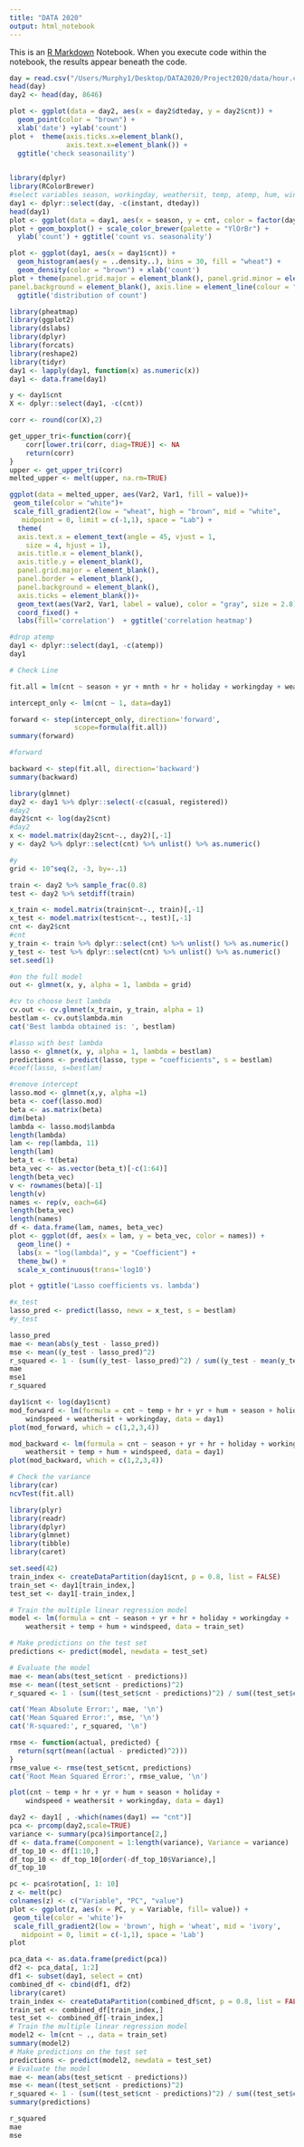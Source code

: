 ```yaml
---
title: "DATA 2020"
output: html_notebook
---
```


This is an [R Markdown](http://rmarkdown.rstudio.com) Notebook. When you execute code within the notebook, the results appear beneath the code. 


```r
day = read.csv("/Users/Murphy1/Desktop/DATA2020/Project2020/data/hour.csv", header = TRUE)
head(day)
day2 <- head(day, 8646)

plot <- ggplot(data = day2, aes(x = day2$dteday, y = day2$cnt)) +
  geom_point(color = "brown") + 
  xlab('date') +ylab('count')
plot +  theme(axis.ticks.x=element_blank(),
              axis.text.x=element_blank()) + 
  ggtitle('check seasonaility')
  
```
```r
library(dplyr)
library(RColorBrewer)
#select variables season, workingday, weathersit, temp, atemp, hum, windspeed
day1 <- dplyr::select(day, -c(instant, dteday))
head(day1)
plot <- ggplot(data = day1, aes(x = season, y = cnt, color = factor(day1$season)))
plot + geom_boxplot() + scale_color_brewer(palette = "YlOrBr") + 
  ylab('count') + ggtitle('count vs. seasonality')
```
```r
plot <- ggplot(day1, aes(x = day1$cnt)) + 
  geom_histogram(aes(y = ..density..), bins = 30, fill = "wheat") +
  geom_density(color = "brown") + xlab('count')
plot + theme(panel.grid.major = element_blank(), panel.grid.minor = element_blank(),
panel.background = element_blank(), axis.line = element_line(colour = "black")) +
  ggtitle('distribution of count')
```

```r
library(pheatmap)
library(ggplot2)
library(dslabs)
library(dplyr)
library(forcats)
library(reshape2)
library(tidyr)
day1 <- lapply(day1, function(x) as.numeric(x))
day1 <- data.frame(day1)

y <- day1$cnt
X <- dplyr::select(day1, -c(cnt))

corr <- round(cor(X),2)

get_upper_tri<-function(corr){
    corr[lower.tri(corr, diag=TRUE)] <- NA
    return(corr)
}
upper <- get_upper_tri(corr)
melted_upper <- melt(upper, na.rm=TRUE)

ggplot(data = melted_upper, aes(Var2, Var1, fill = value))+
 geom_tile(color = "white")+
 scale_fill_gradient2(low = "wheat", high = "brown", mid = "white", 
   midpoint = 0, limit = c(-1,1), space = "Lab") +
  theme(
  axis.text.x = element_text(angle = 45, vjust = 1, 
    size = 4, hjust = 1),
  axis.title.x = element_blank(),
  axis.title.y = element_blank(),
  panel.grid.major = element_blank(),
  panel.border = element_blank(),
  panel.background = element_blank(),
  axis.ticks = element_blank())+
  geom_text(aes(Var2, Var1, label = value), color = "gray", size = 2.8) +
  coord_fixed() +
  labs(fill='correlation')  + ggtitle('correlation heatmap')

```


```r
#drop atemp
day1 <- dplyr::select(day1, -c(atemp))
day1
```

```r
# Check Line

fit.all = lm(cnt ~ season + yr + mnth + hr + holiday + workingday + weathersit + temp + hum + windspeed, data = day1)

intercept_only <- lm(cnt ~ 1, data=day1)

forward <- step(intercept_only, direction='forward', 
                scope=formula(fit.all))
summary(forward)

#forward

```

```r
backward <- step(fit.all, direction='backward')
summary(backward)
```
```r
library(glmnet)
day2 <- day1 %>% dplyr::select(-c(casual, registered))
#day2
day2$cnt <- log(day2$cnt)
#day2
x <- model.matrix(day2$cnt~., day2)[,-1]
y <- day2 %>% dplyr::select(cnt) %>% unlist() %>% as.numeric()

#y
grid <- 10^seq(2, -3, by=-.1)

train <- day2 %>% sample_frac(0.8)
test <- day2 %>% setdiff(train)

x_train <- model.matrix(train$cnt~., train)[,-1]
x_test <- model.matrix(test$cnt~., test)[,-1]
cnt <- day2$cnt
#cnt
y_train <- train %>% dplyr::select(cnt) %>% unlist() %>% as.numeric()
y_test <- test %>% dplyr::select(cnt) %>% unlist() %>% as.numeric()
set.seed(1)

#on the full model
out <- glmnet(x, y, alpha = 1, lambda = grid) 

#cv to choose best lambda
cv.out <- cv.glmnet(x_train, y_train, alpha = 1) 
bestlam <- cv.out$lambda.min 
cat('Best lambda obtained is: ', bestlam)

#lasso with best lambda
lasso <- glmnet(x, y, alpha = 1, lambda = bestlam)
predictions <- predict(lasso, type = "coefficients", s = bestlam)
#coef(lasso, s=bestlam)

#remove intercept
lasso.mod <- glmnet(x,y, alpha =1)
beta <- coef(lasso.mod)
beta <- as.matrix(beta)
dim(beta)
lambda <- lasso.mod$lambda
length(lambda)
lam <- rep(lambda, 11)
length(lam)
beta_t <- t(beta)
beta_vec <- as.vector(beta_t)[-c(1:64)]
length(beta_vec)
v <- rownames(beta)[-1]
length(v)
names <- rep(v, each=64)
length(beta_vec)
length(names)
df <- data.frame(lam, names, beta_vec)
plot <- ggplot(df, aes(x = lam, y = beta_vec, color = names)) +
  geom_line() +
  labs(x = "log(lambda)", y = "Coefficient") +
  theme_bw() +
  scale_x_continuous(trans='log10')

plot + ggtitle('Lasso coefficients vs. lambda')
```
```r
#x_test
lasso_pred <- predict(lasso, newx = x_test, s = bestlam)
#y_test

lasso_pred
mae <- mean(abs(y_test - lasso_pred))
mse <- mean((y_test - lasso_pred)^2)
r_squared <- 1 - (sum((y_test- lasso_pred)^2) / sum((y_test - mean(y_test))^2))
mae
mse1
r_squared
```



```r
day1$cnt <- log(day1$cnt)
mod_forward <- lm(formula = cnt ~ temp + hr + yr + hum + season + holiday + 
    windspeed + weathersit + workingday, data = day1)
plot(mod_forward, which = c(1,2,3,4))
```
```r
mod_backward <- lm(formula = cnt ~ season + yr + hr + holiday + workingday + 
    weathersit + temp + hum + windspeed, data = day1)
plot(mod_backward, which = c(1,2,3,4))
```




```r
# Check the variance 
library(car)
ncvTest(fit.all)
```



```r
library(plyr)
library(readr)
library(dplyr)
library(glmnet)
library(tibble) 
library(caret)

set.seed(42)
train_index <- createDataPartition(day1$cnt, p = 0.8, list = FALSE)
train_set <- day1[train_index,]
test_set <- day1[-train_index,]

# Train the multiple linear regression model
model <- lm(formula = cnt ~ season + yr + hr + holiday + workingday + 
    weathersit + temp + hum + windspeed, data = train_set)

# Make predictions on the test set
predictions <- predict(model, newdata = test_set)

# Evaluate the model
mae <- mean(abs(test_set$cnt - predictions))
mse <- mean((test_set$cnt - predictions)^2)
r_squared <- 1 - (sum((test_set$cnt - predictions)^2) / sum((test_set$cnt - mean(test_set$cnt))^2))

cat('Mean Absolute Error:', mae, '\n')
cat('Mean Squared Error:', mse, '\n')
cat('R-squared:', r_squared, '\n')

rmse <- function(actual, predicted) {
  return(sqrt(mean((actual - predicted)^2)))
}
rmse_value <- rmse(test_set$cnt, predictions)
cat('Root Mean Squared Error:', rmse_value, '\n')


```
```r
plot(cnt ~ temp + hr + yr + hum + season + holiday + 
    windspeed + weathersit + workingday, data = day1)
```



```r
day2 <- day1[ , -which(names(day1) == "cnt")]
pca <- prcomp(day2,scale=TRUE)
variance <- summary(pca)$importance[2,]
df <- data.frame(Component = 1:length(variance), Variance = variance)
df_top_10 <- df[1:10,]
df_top_10 <- df_top_10[order(-df_top_10$Variance),]
df_top_10

pc <- pca$rotation[, 1: 10]
z <- melt(pc)
colnames(z) <- c("Variable", "PC", "value")
plot <- ggplot(z, aes(x = PC, y = Variable, fill= value)) +
 geom_tile(color = 'white')+
 scale_fill_gradient2(low = 'brown', high = 'wheat', mid = 'ivory',
   midpoint = 0, limit = c(-1,1), space = 'Lab')
plot

pca_data <- as.data.frame(predict(pca))
df2 <- pca_data[, 1:2]
df1 <- subset(day1, select = cnt)
combined_df <- cbind(df1, df2)
library(caret)
train_index <- createDataPartition(combined_df$cnt, p = 0.8, list = FALSE)
train_set <- combined_df[train_index,]
test_set <- combined_df[-train_index,]
# Train the multiple linear regression model
model2 <- lm(cnt ~ ., data = train_set)
summary(model2)
# Make predictions on the test set
predictions <- predict(model2, newdata = test_set)
# Evaluate the model
mae <- mean(abs(test_set$cnt - predictions))
mse <- mean((test_set$cnt - predictions)^2)
r_squared <- 1 - (sum((test_set$cnt - predictions)^2) / sum((test_set$cnt - mean(test_set$cnt))^2))
summary(predictions)
```
```r
r_squared
mae
mse

```




